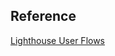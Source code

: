 ## Reference

[Lighthouse User Flows](https://github.com/GoogleChrome/lighthouse/blob/HEAD/docs/user-flows.md)
